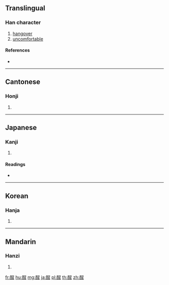 {{character info/new}}
==Translingual==

===Han character===
{{Han char|rn=164|rad=酉|as=07|sn=14|four=16614|canj=MWRHG,MWRMG}}

# [[hangover]]
# [[uncomfortable]]

====References====
* {{Han ref|kx=1283.090|dkj=39865|dj=1783.050|hdz=63583.070|uh=9172|ud=37234|bh=E473|bd=58483}}

----

==Cantonese==

===Honji===
{{yue-hanzi|jyut=|y=ching4}}

# {{defn|lang=yue|sort=酉07}}

----

==Japanese==

===Kanji===
{{ja-kanji|grade=|rs=酉07}}

# {{defn|lang=ja|sort=酉07}}

====Readings====
* {{ja-readings|on=[[てい]] (tei)|kun=[[わるよい]] (waruyoi), [[あきる]] (akiru), [[さめる]] (sameru)|nanori=}}

----

==Korean==

===Hanja===
{{ko-hanja|hangeul=정|eumhun=|rv=jeong|mr=chŏng|y=ceng}}

# {{defn|lang=ko|sort=酉07}}

----

==Mandarin==

===Hanzi===
{{cmn-hanzi|pin=[[chéng]] ([[cheng2]])|wg=ch'eng<sup>2</sup>}}

# {{defn|lang=cmn|sort=酉07}}

[[fr:酲]]
[[hu:酲]]
[[mg:酲]]
[[ja:酲]]
[[pl:酲]]
[[th:酲]]
[[zh:酲]]